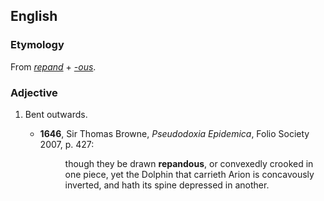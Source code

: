 ==English==
===Etymology===
From ''[[repand]]'' + ''[[-ous]]''.

===Adjective===
{{en-adj}}

# {{obsolete}} Bent outwards.
#*'''1646''', Sir Thomas Browne, ''Pseudodoxia Epidemica'', Folio Society 2007, p. 427:
#*:though they be drawn '''repandous''', or convexedly crooked in one piece, yet the Dolphin that carrieth Arion is concavously inverted, and hath its spine depressed in another.